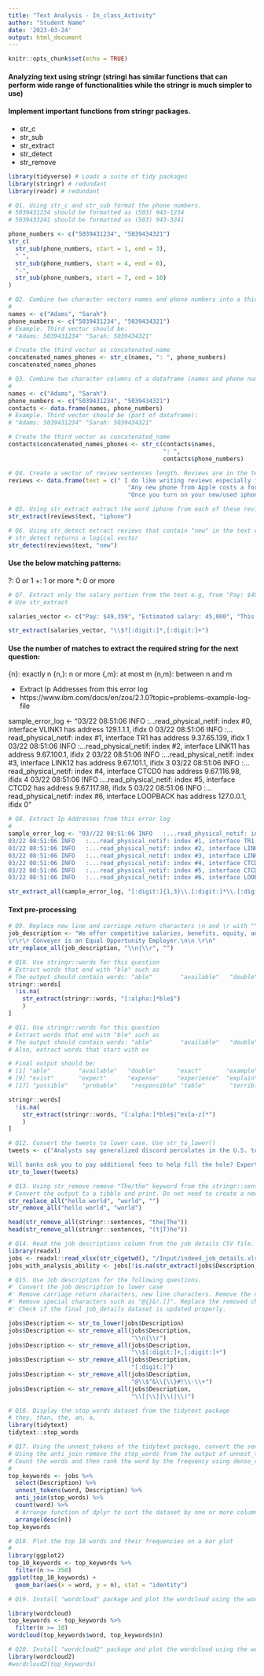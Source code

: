```yaml
---
title: "Text Analysis - In_class_Activity"
author: "Student Name"
date: '2023-03-24'
output: html_document
---
```


```r
knitr::opts_chunk$set(echo = TRUE)
```

#### Analyzing text using stringr (stringi has similar functions that can perform wide range of functionalities while the stringr is much simpler to use)

#### Implement important functions from stringr packages.   
- str_c
- str_sub   
- str_extract   
- str_detect   
- str_remove   

```r
library(tidyverse) # Loads a suite of tidy packages 
library(stringr) # redundant 
library(readr) # redundant 
```



```r
# Q1. Using str_c and str_sub format the phone numbers. 
# 5039431234 should be formatted as (503) 943-1234
# 5039433241 should be formatted as (503) 943-3241

phone_numbers <- c("5039431234", "5039434321")
str_c(
  str_sub(phone_numbers, start = 1, end = 3), 
  " ",
  str_sub(phone_numbers, start = 4, end = 6),
  "-",
  str_sub(phone_numbers, start = 7, end = 10)
)

```


```r
# Q2. Combine two character vectors names and phone numbers into a third vector with a space in between the strings 
# 
names <- c("Adams", "Sarah")
phone_numbers <- c("5039431234", "5039434321")
# Example. Third vector should be:
# "Adams: 5039431234" "Sarah: 5039434321"

# Create the third vector as concatenated_name 
concatenated_names_phones <- str_c(names, ": ", phone_numbers)
concatenated_names_phones
```


```r
# Q3. Combine two character columns of a dataframe (names and phone numbers) into a third columns or vector with a ": space" in between the strings 
# 
names <- c("Adams", "Sarah")
phone_numbers <- c("5039431234", "5039434321")
contacts <- data.frame(names, phone_numbers)
# Example. Third vector should be (part of dataframe):
# "Adams: 5039431234" "Sarah: 5039434321"

# Create the third vector as concatenated_name 
contacts$concatenated_names_phones <- str_c(contacts$names, 
                                            ": ", 
                                            contacts$phone_numbers)
```

```r
# Q4. Create a vector of review sentences length. Reviews are in the text column 
reviews <- data.frame(text = c(" I do like writing reviews especially for used phones because it helps everyone.",
                                  "Any new phone from Apple costs a fortune",
                                  "Once you turn on your new/used iphone and enable bluetooth and set it next to your old iphone it pretty much transfers all your data"))
```

```r
# Q5. Using str_extract extract the word iphone from each of these reviews
str_extract(reviews$text, "iphone")
```


```r
# Q6. Using str_detect extract reviews that contain "new" in the text column 
# str_detect returns a logical vector 
str_detect(reviews$text, "new")

```

#### Use the below matching patterns: 
?: 0 or 1
+: 1 or more
*: 0 or more


``` r
# Q7. Extract only the salary portion from the text e.g, from "Pay: $49,359" extract $49,359 
# Use str_extract 

salaries_vector <- c("Pay: $49,359", "Estimated salary: 45,000", "This is a $109,201 paying job")

str_extract(salaries_vector, "\\$?[:digit:]*,[:digit:]+")

```


#### Use the number of matches to extract the required string for the next question:

{n}: exactly n
{n,}: n or more
{,m}: at most m
{n,m}: between n and m

- Extract Ip Addresses from this error log 
- https://www.ibm.com/docs/en/zos/2.1.0?topic=problems-example-log-file

sample_error_log <- "03/22 08:51:06 INFO   :...read_physical_netif: index #0, interface VLINK1 has address 129.1.1.1, ifidx 0
03/22 08:51:06 INFO   :...read_physical_netif: index #1, interface TR1 has address 9.37.65.139, ifidx 1
03/22 08:51:06 INFO   :...read_physical_netif: index #2, interface LINK11 has address 9.67.100.1, ifidx 2
03/22 08:51:06 INFO   :...read_physical_netif: index #3, interface LINK12 has address 9.67.101.1, ifidx 3
03/22 08:51:06 INFO   :...read_physical_netif: index #4, interface CTCD0 has address 9.67.116.98, ifidx 4
03/22 08:51:06 INFO   :...read_physical_netif: index #5, interface CTCD2 has address 9.67.117.98, ifidx 5
03/22 08:51:06 INFO   :...read_physical_netif: index #6, interface LOOPBACK has address 127.0.0.1, ifidx 0"


```r
# Q8. Extract Ip Addresses from this error log
# 
sample_error_log <- "03//22 08:51:06 INFO   :...read_physical_netif: index #0, interface VLINK1 has address 129.1.1.1, ifidx 0
03/22 08:51:06 INFO   :...read_physical_netif: index #1, interface TR1 has address 9.37.65.139, ifidx 1
03/22 08:51:06 INFO   :...read_physical_netif: index #2, interface LINK11 has address 9.67.100.1, ifidx 2
03/22 08:51:06 INFO   :...read_physical_netif: index #3, interface LINK12 has address 9.67.101.1, ifidx 3
03/22 08:51:06 INFO   :...read_physical_netif: index #4, interface CTCD0 has address 9.67.116.98, ifidx 4
03/22 08:51:06 INFO   :...read_physical_netif: index #5, interface CTCD2 has address 9.67.117.98, ifidx 5
03/22 08:51:06 INFO   :...read_physical_netif: index #6, interface LOOPBACK has address 127.0.0.1, ifidx 0"

str_extract_all(sample_error_log, "[:digit:]{1,3}\\.[:digit:]*\\.[:digit:]*\\.[:digit:]*")

```

#### Text pre-processing 

``` r
# Q9. Replace new line and carriage return characters \n and \r with ""
job_description <- "We offer competitive salaries, benefits, equity, and unlimited PTO. \n
\r\r\r Conveyer is an Equal Opportunity Employer.\n\n \r\n"
str_replace_all(job_description, "\\n|\\r", "")
```



``` r
# Q10. Use stringr::words for this question  
# Extract words that end with "ble" such as 
# The output should contain words: "able"        "available"   "double"      "possible"    "probable"    "responsible" "table" "terrible"    "trouble"
stringr::words[
  !is.na(
    str_extract(stringr::words, "[:alpha:]*ble$")
    )
]

```


``` r
# Q11. Use stringr::words for this question 
# Extract words that end with "ble" such as 
# The output should contain words: "able"        "available"   "double"      "possible"    "probable"    "responsible" "table" "terrible"    "trouble"
# Also, extract words that start with ex

# Final output should be: 
# [1] "able"        "available"   "double"      "exact"       "example"     "except"      "excuse"      "exercise"
# [9] "exist"       "expect"      "expense"     "experience"  "explain"     "express"     "extra"       "next"     
# [17] "possible"    "probable"    "responsible" "table"       "terrible"    "trouble" 

stringr::words[
  !is.na(
    str_extract(stringr::words, "[:alpha:]*ble$|^ex[a-z]*")
    )
]

```


``` r
# Q12. Convert the tweets to lower case. Use str_to_lower()
tweets <- c("Analysts say generalized discord percolates in the U.S. to a greater degree than the powerful on Wall Street or in Washington might want to admit.", "The collapse of Silicon Valley Bank and Signature Bank is expected to cost the Federal Deposit Insurance Corp.’s fund roughly $22.5 billion, the agency estimates.

Will banks ask you to pay additional fees to help fill the hole? Experts weighed in.")
str_to_lower(tweets)
```

``` r
# Q13. Using str_remove remove "The/the" keyword from the stringr::sentences
# Convert the output to a tibble and print. Do not need to create a new variable out of it. 
str_replace_all("hello world", "world", "")
str_remove_all("hello world", "world")

head(str_remove_all(stringr::sentences, "the|The"))
head(str_remove_all(stringr::sentences, "(t|T)he"))

```


``` r
# Q14. Read the job descriptions column from the job details CSV file. Read the file into a tibble, "job_details". Extract the jobs that contain keywords "analysis" or "ability"
library(readxl)
jobs <- readxl::read_xlsx(str_c(getwd(), "/Input/indeed_job_details.xlsx"))
jobs_with_analysis_ability <- jobs[!is.na(str_extract(jobs$Description, "analysis|ability")), ]
```


``` r
# Q15. Use Job description for the following questions. 
#' Convert the job description to lower case 
#' Remove carriage return characters, new line characters. Remove the numeric information such as salary ($100,000.99), duration (6 months), etc. Other examples that we don’t want: $65,000.00 - $75,000.00
#' Remove special characters such as "@{}&!.[]". Replace the removed characters with a space "".
#' Check if the final job_details dataset is updated properly. 

jobs$Description <- str_to_lower(jobs$Description)
jobs$Description <- str_remove_all(jobs$Description, 
                                   "\\n|\\r")
jobs$Description <- str_remove_all(jobs$Description, 
                                   "\\$[:digit:]+,[:digit:]+")
jobs$Description <- str_remove_all(jobs$Description, 
                                   "[:digit:]")
jobs$Description <- str_remove_all(jobs$Description, 
                                   "@\\$^&\\{\\}#!\\-\\+")
jobs$Description <- str_remove_all(jobs$Description, 
                                   "\\[|\\]|\\(|\\)")


```

```r
# Q16. Display the stop_words dataset from the tidytext package 
# they, than, the, an, a, 
library(tidytext)
tidytext::stop_words
```



``` r
# Q17. Using the unnest_tokens of the tidytext package, convert the sentences to keywords 
# Using the anti_join remove the stop_words from the output of unnest_tokens output 
# Count the words and then rank the word by the frequency using dense_rank function. 
# 
top_keywords <- jobs %>% 
  select(Description) %>% 
  unnest_tokens(word, Description) %>% 
  anti_join(stop_words) %>%
  count(word) %>% 
  # Arrange function of dplyr to sort the dataset by one or more columns 
  arrange(desc(n))
top_keywords
```



``` r
# Q18. Plot the top 10 words and their frequencies on a bar plot 
# 
library(ggplot2)
top_10_keywords <- top_keywords %>% 
  filter(n >= 350)
ggplot(top_10_keywords) +
  geom_bar(aes(x = word, y = n), stat = "identity")

```



``` r
# Q19. Install "wordcloud" package and plot the wordcloud using the wordcloud function. 

library(wordcloud)
top_keywords <- top_keywords %>% 
  filter(n >= 10)
wordcloud(top_keywords$word, top_keywords$n)

```



``` r
# Q20. Install "wordcloud2" package and plot the wordcloud using the wordcloud2 function. 
library(wordcloud2)
#wordcloud2(top_keywords)

```


